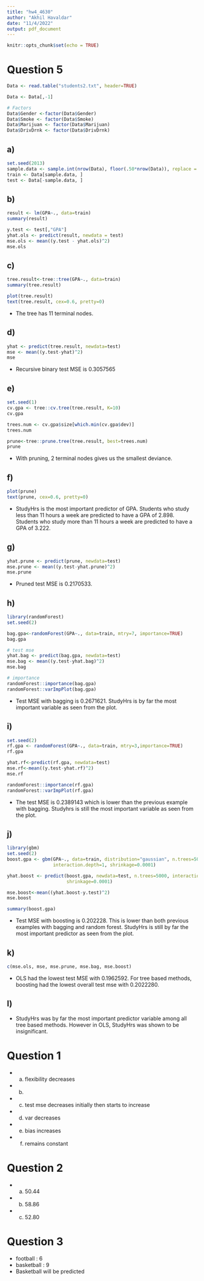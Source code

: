 ---
title: "hw4_4630"
author: "Akhil Havaldar"
date: "11/4/2022"
output: pdf_document
---

```{r setup, include=FALSE}
knitr::opts_chunk$set(echo = TRUE)
```
# Question 5
```{r}
Data <- read.table("students2.txt", header=TRUE)

Data <- Data[,-1]

# Factors
Data$Gender <-factor(Data$Gender)
Data$Smoke <- factor(Data$Smoke)
Data$Marijuan <- factor(Data$Marijuan)
Data$DrivDrnk <- factor(Data$DrivDrnk)
```

## a) 
```{r}
set.seed(2013)
sample.data <- sample.int(nrow(Data), floor(.50*nrow(Data)), replace = F)
train <- Data[sample.data, ]
test <- Data[-sample.data, ]
```

## b) 
```{r}
result <- lm(GPA~., data=train)
summary(result)

y.test <- test[,"GPA"]
yhat.ols <- predict(result, newdata = test)
mse.ols <- mean((y.test - yhat.ols)^2)
mse.ols
```

## c) 
```{r}
tree.result<-tree::tree(GPA~., data=train)
summary(tree.result)

plot(tree.result)
text(tree.result, cex=0.6, pretty=0)
```
- The tree has 11 terminal nodes. 

## d) 
```{r}
yhat <- predict(tree.result, newdata=test)
mse <- mean((y.test-yhat)^2)
mse
```
- Recursive binary test MSE is 0.3057565

## e) 
```{r}
set.seed(1)
cv.gpa <- tree::cv.tree(tree.result, K=10)
cv.gpa

trees.num <- cv.gpa$size[which.min(cv.gpa$dev)]
trees.num

prune<-tree::prune.tree(tree.result, best=trees.num)
prune
```
- With pruning, 2 terminal nodes gives us the smallest deviance.

## f) 
```{r}
plot(prune)
text(prune, cex=0.6, pretty=0)
```
- StudyHrs is the most important predictor of GPA. Students who study less than 11 hours a week are predicted to have a GPA of 2.898. Students who study more than 11 hours a week are predicted to have a GPA of 3.222.

## g) 
```{r}
yhat.prune <- predict(prune, newdata=test)
mse.prune <- mean((y.test-yhat.prune)^2)
mse.prune
```
- Pruned test MSE is 0.2170533.

## h)
```{r}
library(randomForest)
set.seed(2)

bag.gpa<-randomForest(GPA~., data=train, mtry=7, importance=TRUE)
bag.gpa

# test mse
yhat.bag <- predict(bag.gpa, newdata=test)
mse.bag <- mean((y.test-yhat.bag)^2)
mse.bag

# importance
randomForest::importance(bag.gpa)
randomForest::varImpPlot(bag.gpa)
```
- Test MSE with bagging is 0.2671621. StudyHrs is by far the most important variable as seen from the plot. 

## i) 
```{r}
set.seed(2)
rf.gpa <- randomForest(GPA~., data=train, mtry=3,importance=TRUE)
rf.gpa

yhat.rf<-predict(rf.gpa, newdata=test)
mse.rf<-mean((y.test-yhat.rf)^2)
mse.rf

randomForest::importance(rf.gpa)
randomForest::varImpPlot(rf.gpa)
```
- The test MSE is 0.2389143 which is lower than the previous example with bagging. Studyhrs is still the most important variable as seen from the plot. 

## j) 
```{r}
library(gbm)
set.seed(2)
boost.gpa <- gbm(GPA~., data=train, distribution="gaussian", n.trees=5000,
                 interaction.depth=1, shrinkage=0.0001)

yhat.boost <- predict(boost.gpa, newdata=test, n.trees=5000, interaction.depth=1,
                      shrinkage=0.0001)

mse.boost<-mean((yhat.boost-y.test)^2)
mse.boost

summary(boost.gpa)
```
- Test MSE with boosting is 0.202228. This is lower than both previous examples with bagging and random forest. StudyHrs is still by far the most important predictor as seen from the plot. 

## k) 
```{r}
c(mse.ols, mse, mse.prune, mse.bag, mse.boost)
```
- OLS had the lowest test MSE with 0.1962592. For tree based methods, boosting had the lowest overall test mse with 0.2022280.

## l) 
- StudyHrs was by far the most important predictor variable among all tree based methods. However in OLS, StudyHrs was shown to be insignificant. 








# Question 1
- a) flexibility decreases
- b) 
- c) test mse decreases initially then starts to increase
- d) var decreases
- e) bias increases   
- f) remains constant

# Question 2
- a) 50.44
- b) 58.86
- c) 52.80

# Question 3
- football : 6
- basketball : 9
- Basketball will be predicted


